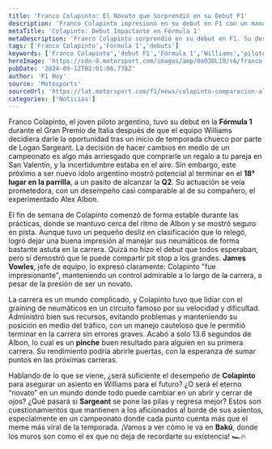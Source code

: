 ```yaml
---
title: 'Franco Colapinto: El Novato que Sorprendió en su Debut F1'
description: 'Franco Colapinto impresionó en su debut en F1 con un manejo astuto y prometedor. ¿Puede mantenerse en Williams? ¡Descubre todos los detalles!'
metaTitle: 'Colapinto: Debut Impactante en Fórmula 1'
metaDescription: 'Franco Colapinto sorprendió en su debut en F1. Su desempeño en Italia lo pone en la mira. ¿Logrará quedarse en Williams? Descúbrelo aquí.'
tags: ['Franco Colapinto','Fórmula 1','debuts']
keywords: ['Franco Colapinto','debut F1','Fórmula 1','Williams','piloto argentino']
heroImage: 'https://cdn-9.motorsport.com/images/amp/0oO3DL10/s6/franco-colapinto-williams-raci.jpg'
pubDate: '2024-09-12T02:01:06.778Z'
author: 'F1 Hoy'
source: 'Motosports'
sourceUrl: 'https://lat.motorsport.com/f1/news/colapinto-comparacion-albon-carrera-monza-f1/10651164/?utm_source=RSS&utm_medium=referral&utm_campaign=RSS-F1&utm_term=News&utm_content=lat'
categories: ['Noticias']
---
```

Franco Colapinto, el joven piloto argentino, tuvo su debut en la **Fórmula 1** durante el Gran Premio de Italia después de que el equipo Williams decidiera darle la oportunidad tras un inicio de temporada chueco por parte de Logan Sargeant. La decisión de hacer cambios en medio de un campeonato es algo más arriesgado que comprarle un regalo a tu pareja en San Valentín, y la incertidumbre estaba en el aire. Sin embargo, este próximo a ser nuevo ídolo argentino mostró potencial al terminar en el **18° lugar en la parrilla**, a un pasito de alcanzar la **Q2**. Su actuación se veía prometedora, con un desempeño casi comparable al de su compañero, el experimentado Alex Albon.

El fin de semana de Colapinto comenzó de forma estable durante las prácticas, donde se mantuvo cerca del ritmo de Albon y se mostró seguro en pista. Aunque tuvo un pequeño desliz en clasificación que lo relegó, logró dejar una buena impresión al manejar sus neumáticos de forma bastante astuta en la carrera. Quizá no hizo el debut que todos esperaban, pero sí demostró que le puede compartir pit stop a los grandes. **James Vowles**, jefe de equipo, lo expresó claramente: Colapinto "fue impresionante", manteniendo un control admirable a lo largo de la carrera, a pesar de la presión de ser un novato.

La carrera es un mundo complicado, y Colapinto tuvo que lidiar con el graining de neumáticos en un circuito famoso por su velocidad y dificultad. Administró bien sus recursos, evitando problemas y manteniendo su posición en medio del tráfico, con un manejo cauteloso que le permitió terminar en la carrera sin errores graves. Acabó a solo 13.6 segundos de Albon, lo cual es un **pinche** buen resultado para alguien en su primera carrera. Su rendimiento podría abrirle puertas, con la esperanza de sumar puntos en las próximas carreras.

Hablando de lo que se viene, ¿será suficiente el desempeño de **Colapinto** para asegurar un asiento en Williams para el futuro? ¿O será el eterno “novato” en un mundo donde todo puede cambiar en un abrir y cerrar de ojos? ¿Qué pasará si **Sargeant** se pone las pilas y regresa mejor? Estos son cuestionamientos que mantienen a los aficionados al borde de sus asientos, especialmente en un campeonato donde cada punto cuenta más que el meme más viral de la temporada. ¡Vamos a ver cómo le va en **Bakú**, donde los muros son como el ex que no deja de recordarte su existencia! 🏎️🔥


